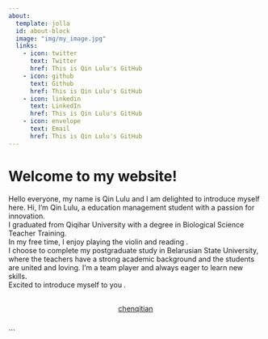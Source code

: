 ```yaml
---
about:
  template: jolla
  id: about-block
  image: "img/my_image.jpg"
  links:
    - icon: twitter
      text: Twitter
      href: This is Qin Lulu's GitHub
    - icon: github
      text: Github
      href: This is Qin Lulu's GitHub
    - icon: linkedin
      text: LinkedIn
      href: This is Qin Lulu's GitHub
    - icon: envelope
      text: Email
      href: This is Qin Lulu's GitHub
---
```


::: {#about-block}
:::

# Welcome to my website!
Hello everyone, my name is Qin Lulu and I am delighted to introduce myself here.
Hi, I’m Qin Lulu, a education management student with a passion for innovation.  
I graduated from Qiqihar University with a degree in Biological Science Teacher Training.  
In my free time, I enjoy playing the violin and reading .  
I choose to complete my postgraduate study in Belarusian State University, where the teachers have a strong academic background and the students are united and loving.
I'm a team player and always eager to learn new skills.  
Excited to introduce myself to you .
<div  style="margin: 30px; text-align: center;">
<a class="btn btn-primary" href="" role="button" target="_blank" style="padding: 15px 30px;">chenqitian</a>
</div>
```


